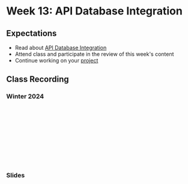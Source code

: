 
# Week 13: API Database Integration

## Expectations

- Read about [API Database Integration](/week-13/api-database-integration)
- Attend class and participate in the review of this week's content
- Continue working on your [project](/week-13/project)

## Class Recording

### Winter 2024

<iframe
  style={{ width: "100%", aspectRatio: "16/9" }}
  src=""
  title="YouTube video player"
  referrerpolicy="strict-origin-when-cross-origin"
  frameborder="0"
  allow="accelerometer; autoplay; clipboard-write; encrypted-media; gyroscope; picture-in-picture; web-share"
  allowFullScreen="allowFullScreen"
></iframe>

### Slides


<Slideshow file="/week-13/slides" />
